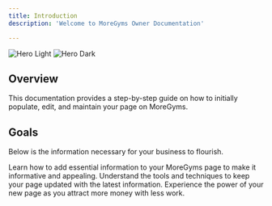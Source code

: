 ```yaml
---
title: Introduction
description: 'Welcome to MoreGyms Owner Documentation'

---
```


<img
  className="block dark:hidden"
  src="/images/hero-light.svg"
  alt="Hero Light"
/>
<img
  className="hidden dark:block"
  src="/images/hero-dark.svg"
  alt="Hero Dark"
/>

## Overview

This documentation provides a step-by-step guide on how to initially populate, edit, and maintain your page on MoreGyms.



## Goals

Below is the information necessary for your business to flourish.

<CardGroup cols={2}>
  <Card
    title="Initial Population"
    icon="play"
    href="https://mintlify.com/docs/settings/global"
  >
    Learn how to add essential information to your MoreGyms page to make it informative and appealing.
  </Card>
  <Card
    title="Page Editing"
    icon="pencil"
    href="https://mintlify.com/docs/api-playground/openapi"
  >
    Understand the tools and techniques to keep your page updated with the latest information.
  </Card>
  <Card
    title="Earn Your First Dollar"
    icon="dollar-sign"
    href="https://mintlify.com/docs/components/accordion"
  >
Experience the power of your new page as you attract more money with less work.
  </Card>

</CardGroup>
